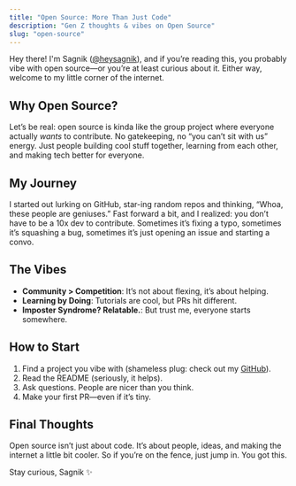 ```yaml
---
title: "Open Source: More Than Just Code"
description: "Gen Z thoughts & vibes on Open Source"
slug: "open-source"
---
```



Hey there! I'm Sagnik ([@heysagnik](https://github.com/heysagnik)), and if you’re reading this, you probably vibe with open source—or you’re at least curious about it. Either way, welcome to my little corner of the internet.

## Why Open Source?

Let’s be real: open source is kinda like the group project where everyone actually *wants* to contribute. No gatekeeping, no “you can’t sit with us” energy. Just people building cool stuff together, learning from each other, and making tech better for everyone.

## My Journey

I started out lurking on GitHub, star-ing random repos and thinking, “Whoa, these people are geniuses.” Fast forward a bit, and I realized: you don’t have to be a 10x dev to contribute. Sometimes it’s fixing a typo, sometimes it’s squashing a bug, sometimes it’s just opening an issue and starting a convo.

## The Vibes

- **Community > Competition**: It’s not about flexing, it’s about helping.
- **Learning by Doing**: Tutorials are cool, but PRs hit different.
- **Imposter Syndrome? Relatable.**: But trust me, everyone starts somewhere.

## How to Start

1. Find a project you vibe with (shameless plug: check out my [GitHub](https://github.com/heysagnik)).
2. Read the README (seriously, it helps).
3. Ask questions. People are nicer than you think.
4. Make your first PR—even if it’s tiny.

## Final Thoughts

Open source isn’t just about code. It’s about people, ideas, and making the internet a little bit cooler. So if you’re on the fence, just jump in. You got this.

Stay curious,
Sagnik ✨